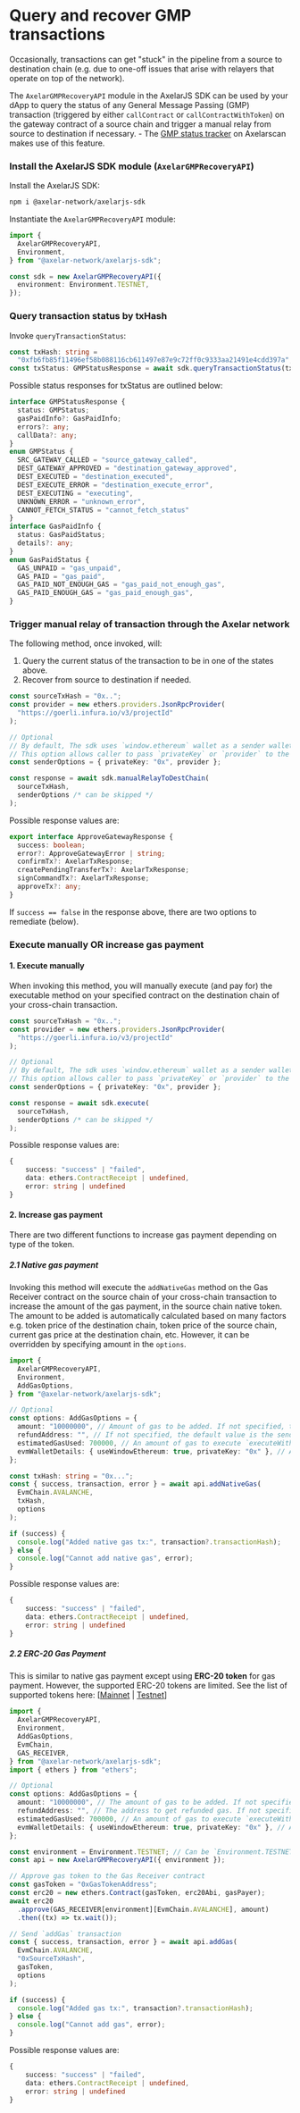 # Query and recover GMP transactions

Occasionally, transactions can get "stuck" in the pipeline from a source to destination chain (e.g. due to one-off issues that arise with relayers that operate on top of the network).

The `AxelarGMPRecoveryAPI` module in the AxelarJS SDK can be used by your dApp to query the status of any General Message Passing (GMP) transaction (triggered by either `callContract` or `callContractWithToken`) on the gateway contract of a source chain and trigger a manual relay from source to destination if necessary. - The [GMP status tracker](../monitor-recover/recovery) on Axelarscan makes use of this feature.

### Install the AxelarJS SDK module (`AxelarGMPRecoveryAPI`)

Install the AxelarJS SDK:

```bash
npm i @axelar-network/axelarjs-sdk
```

Instantiate the `AxelarGMPRecoveryAPI` module:

```ts
import {
  AxelarGMPRecoveryAPI,
  Environment,
} from "@axelar-network/axelarjs-sdk";

const sdk = new AxelarGMPRecoveryAPI({
  environment: Environment.TESTNET,
});
```

### Query transaction status by txHash

Invoke `queryTransactionStatus`:

```ts
const txHash: string =
  "0xfb6fb85f11496ef58b088116cb611497e87e9c72ff0c9333aa21491e4cdd397a";
const txStatus: GMPStatusResponse = await sdk.queryTransactionStatus(txHash);
```

Possible status responses for txStatus are outlined below:

```ts
interface GMPStatusResponse {
  status: GMPStatus;
  gasPaidInfo?: GasPaidInfo;
  errors?: any;
  callData?: any;
}
enum GMPStatus {
  SRC_GATEWAY_CALLED = "source_gateway_called",
  DEST_GATEWAY_APPROVED = "destination_gateway_approved",
  DEST_EXECUTED = "destination_executed",
  DEST_EXECUTE_ERROR = "destination_execute_error",
  DEST_EXECUTING = "executing",
  UNKNOWN_ERROR = "unknown_error",
  CANNOT_FETCH_STATUS = "cannot_fetch_status"
}
interface GasPaidInfo {
  status: GasPaidStatus;
  details?: any;
}
enum GasPaidStatus {
  GAS_UNPAID = "gas_unpaid",
  GAS_PAID = "gas_paid",
  GAS_PAID_NOT_ENOUGH_GAS = "gas_paid_not_enough_gas",
  GAS_PAID_ENOUGH_GAS = "gas_paid_enough_gas",
}
```

### Trigger manual relay of transaction through the Axelar network

The following method, once invoked, will:

1. Query the current status of the transaction to be in one of the states above.
2. Recover from source to destination if needed.

```ts
const sourceTxHash = "0x..";
const provider = new ethers.providers.JsonRpcProvider(
  "https://goerli.infura.io/v3/projectId"
);

// Optional
// By default, The sdk uses `window.ethereum` wallet as a sender wallet e.g. Metamask.
// This option allows caller to pass `privateKey` or `provider` to the sdk directly
const senderOptions = { privateKey: "0x", provider };

const response = await sdk.manualRelayToDestChain(
  sourceTxHash,
  senderOptions /* can be skipped */
);
```

Possible response values are:

```ts
export interface ApproveGatewayResponse {
  success: boolean;
  error?: ApproveGatewayError | string;
  confirmTx?: AxelarTxResponse;
  createPendingTransferTx?: AxelarTxResponse;
  signCommandTx?: AxelarTxResponse;
  approveTx?: any;
}
```

If `success == false` in the response above, there are two options to remediate (below). 

### Execute manually OR increase gas payment

#### 1. Execute manually

When invoking this method, you will manually execute (and pay for) the executable method on your specified contract on the destination chain of your cross-chain transaction.

```ts
const sourceTxHash = "0x..";
const provider = new ethers.providers.JsonRpcProvider(
  "https://goerli.infura.io/v3/projectId"
);

// Optional
// By default, The sdk uses `window.ethereum` wallet as a sender wallet e.g. Metamask.
// This option allows caller to pass `privateKey` or `provider` to the sdk directly
const senderOptions = { privateKey: "0x", provider };

const response = await sdk.execute(
  sourceTxHash,
  senderOptions /* can be skipped */
);
```

Possible response values are:

```ts
{
    success: "success" | "failed",
    data: ethers.ContractReceipt | undefined,
    error: string | undefined
}
```

#### 2. Increase gas payment

There are two different functions to increase gas payment depending on type of the token.

##### 2.1 Native gas payment

Invoking this method will execute the `addNativeGas` method on the Gas Receiver contract on the source chain of your cross-chain transaction to increase the amount of the gas payment, in the source chain native token. The amount to be added is automatically calculated based on many factors e.g. token price of the destination chain, token price of the source chain, current gas price at the destination chain, etc. However, it can be overridden by specifying amount in the `options`.

```ts
import {
  AxelarGMPRecoveryAPI,
  Environment,
  AddGasOptions,
} from "@axelar-network/axelarjs-sdk";

// Optional
const options: AddGasOptions = {
  amount: "10000000", // Amount of gas to be added. If not specified, the sdk will calculate the amount automatically.
  refundAddress: "", // If not specified, the default value is the sender address.
  estimatedGasUsed: 700000, // An amount of gas to execute `executeWithToken` or `execute` function of the custom destination contract. If not specified, the default value is 700000.
  evmWalletDetails: { useWindowEthereum: true, privateKey: "0x" }, // A wallet to send an `addNativeGas` transaction. If not specified, the default value is { useWindowEthereum: true}.
};

const txHash: string = "0x...";
const { success, transaction, error } = await api.addNativeGas(
  EvmChain.AVALANCHE,
  txHash,
  options
);

if (success) {
  console.log("Added native gas tx:", transaction?.transactionHash);
} else {
  console.log("Cannot add native gas", error);
}
```

Possible response values are:

```ts
{
    success: "success" | "failed",
    data: ethers.ContractReceipt | undefined,
    error: string | undefined
}
```

##### 2.2 ERC-20 Gas Payment

This is similar to native gas payment except using **ERC-20 token** for gas payment. However, the supported ERC-20 tokens are limited. See the list of supported tokens here: [[Mainnet](../reference/mainnet-contract-addresses) | [Testnet](../reference/testnet-contract-addresses)]

```ts
import {
  AxelarGMPRecoveryAPI,
  Environment,
  AddGasOptions,
  EvmChain,
  GAS_RECEIVER,
} from "@axelar-network/axelarjs-sdk";
import { ethers } from "ethers";

// Optional
const options: AddGasOptions = {
  amount: "10000000", // The amount of gas to be added. If not specified, the sdk will calculate the amount to be paid.
  refundAddress: "", // The address to get refunded gas. If not specified, the default value is the tx sender address.
  estimatedGasUsed: 700000, // An amount of gas to execute `executeWithToken` or `execute` function of the custom destination contract. If not specified, the default value is 700000.
  evmWalletDetails: { useWindowEthereum: true, privateKey: "0x" }, // A wallet to send an `addNativeGas` transaction. If not specified, the default value is { useWindowEthereum: true}.
};

const environment = Environment.TESTNET; // Can be `Environment.TESTNET` or `Environment.MAINNET`
const api = new AxelarGMPRecoveryAPI({ environment });

// Approve gas token to the Gas Receiver contract
const gasToken = "0xGasTokenAddress";
const erc20 = new ethers.Contract(gasToken, erc20Abi, gasPayer);
await erc20
  .approve(GAS_RECEIVER[environment][EvmChain.AVALANCHE], amount)
  .then((tx) => tx.wait());

// Send `addGas` transaction
const { success, transaction, error } = await api.addGas(
  EvmChain.AVALANCHE,
  "0xSourceTxHash",
  gasToken,
  options
);

if (success) {
  console.log("Added gas tx:", transaction?.transactionHash);
} else {
  console.log("Cannot add gas", error);
}
```

Possible response values are:

```ts
{
    success: "success" | "failed",
    data: ethers.ContractReceipt | undefined,
    error: string | undefined
}
```
